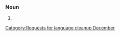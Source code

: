 {{nolanguage/box}}
[[Category:Requests for language cleanup December]]
===Noun===
{{en-noun}}
# {{alternative spelling of|shadow play}}
